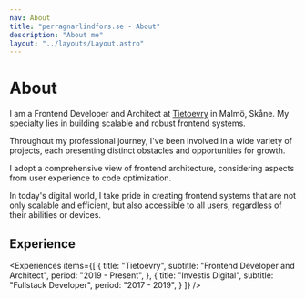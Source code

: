 ```yaml
---
nav: About
title: "perragnarlindfors.se - About"
description: "About me"
layout: "../layouts/Layout.astro"
---
```



# About

I am a Frontend Developer and Architect at [Tietoevry](https://www.tietoevry.com/) in Malmö, Skåne. My specialty lies in building scalable and robust frontend systems.

Throughout my professional journey, I've been involved in a wide variety of projects, each presenting distinct obstacles and opportunities for growth.

I adopt a comprehensive view of frontend architecture, considering aspects from user experience to code optimization.

In today's digital world, I take pride in creating frontend systems that are not only scalable and efficient, but also accessible to all users, regardless of their abilities or devices.

## Experience

<Experiences
	items={[
		{
			title: "Tietoevry",
			subtitle: "Frontend Developer and Architect",
			period: "2019 - Present",
		},
        {
            title: "Investis Digital",
            subtitle: "Fullstack Developer",
            period: "2017 - 2019",
        }
	]}
/>
